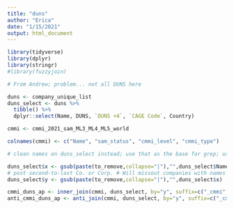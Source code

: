 ```yaml
---
title: "duns"
author: "Erica"
date: "1/15/2021"
output: html_document
---
```


```r
library(tidyverse)
library(dplyr)
library(stringr)
#library(fuzzyjoin)

# From Andrew; problem... not all DUNS here

duns <- company_unique_list
duns_select <- duns %>% 
  tibble() %>% 
  dplyr::select(Name, DUNS, `DUNS +4`, `CAGE Code`, Country)

cmmi <- cmmi_2021_sam_ML3_ML4_ML5_world

colnames(cmmi) <- c("Name", "sam_status", "cmmi_level", "cmmi_type")

# clean names on duns_select instead; use that as the base for grep; use "to_remove" regex from above 

duns_select$x <- gsub(paste(to_remove,collapse="|"),"",duns_select$Name)
# post second-to-last Co. or Corp. # Will missout companies with names that have Cor|Corp in main name (e.g., TraCorp)
duns_select$y <- gsub(paste(to_remove,collapse="|"),"",duns_select$x)

cmmi_duns_ap <- inner_join(cmmi, duns_select, by="y", suffix=c("_cmmi","_duns"))
anti_cmmi_duns_ap <- anti_join(cmmi, duns_select, by="y", suffix=c("_cmmi","_duns"))



```
